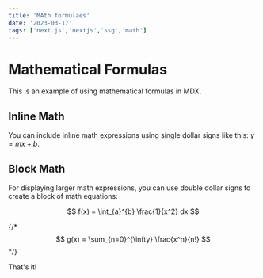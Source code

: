 ```yaml
---
title: 'MAth formulaes'
date: '2023-03-17'
tags: ['next.js','nextjs','ssg','math']
---
```


# Mathematical Formulas

This is an example of using mathematical formulas in MDX.

## Inline Math

You can include inline math expressions using single dollar signs like this: $y = mx + b$.

## Block Math

For displaying larger math expressions, you can use double dollar signs to create a block of math equations:

$$
f(x) = \int_{a}^{b} \frac{1}{x^2} dx
$$

{/* $$
g(x) = \sum_{n=0}^{\infty} \frac{x^n}{n!}
$$ */}

That's it!
